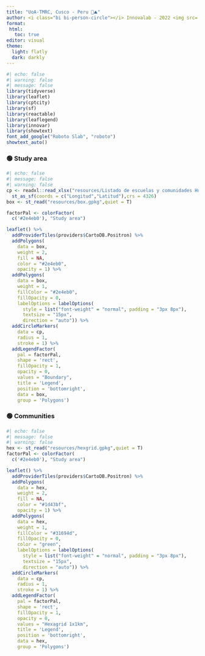 ```yaml
---
title: "UoA-TMRC, Cusco - Peru 🐌⛰️️"
author: <i class="bi bi-person-circle"></i> Innovalab - 2022 <img src='https://raw.githubusercontent.com/healthinnovation/innovar/master/man/figures/logo.png' width='40px'/>
format: 
 html:
   toc: true
editor: visual
theme:
  light: flatly
  dark: darkly
---
```


```r
#| echo: false
#| warning: false
#| message: false
library(tidyverse)
library(leaflet)
library(cptcity)
library(sf)
library(reactable)
library(leaflegend)
library(innovar)
library(showtext)
font_add_google("Roboto Slab", "roboto")
showtext_auto()
```



### 🟢 Study area


```r
#| echo: false
#| message: false
#| warning: false
cp <- readxl::read_xlsx("resources/Listado de escuelas y comunidades Huancarani Paucartambo Cusco.xlsx") %>% 
  st_as_sf(coords = c("Longitud","Latitud"),crs = 4326)
box <- st_read("resources/box.gpkg",quiet = T)

factorPal <- colorFactor(
  c('#2e4eb0'), "Study area")

leaflet() %>% 
  addProviderTiles(providers$CartoDB.Positron) %>% 
  addPolygons(
    data = box,
    weight = 2,
    fill = NA,
    color = "#2e4eb0",
    opacity = 1) %>% 
  addPolygons(
    data = box,
    weight = 1,
    fillColor = "#2e4eb0",
    fillOpacity = 0,
    labelOptions = labelOptions(
      style = list("font-weight" = "normal", padding = "3px 8px"),
      textsize = "15px",
      direction = "auto")) %>% 
  addCircleMarkers(
    data = cp,
    radius = 1,
    stroke = 1) %>% 
  addLegendFactor(
    pal = factorPal,
    shape = 'rect',
    fillOpacity = 1,
    opacity = 0,
    values = "Boundary", 
    title = 'Legend',
    position = 'bottomright',
    data = box,
    group = 'Polygons')

```


### 🟢 Communities

```r
#| echo: false
#| message: false
#| warning: false
hex <- st_read("resources/hexgrid.gpkg",quiet = T)
factorPal <- colorFactor(
  c('#2e4eb0'), "Study area")

leaflet() %>% 
  addProviderTiles(providers$CartoDB.Positron) %>% 
  addPolygons(
    data = hex,
    weight = 2,
    fill = NA,
    color = "#1d43bf",
    opacity = 1) %>% 
  addPolygons(
    data = hex,
    weight = 1,
    fillColor = "#31694d",
    fillOpacity = 0,
    color = "green",
    labelOptions = labelOptions(
      style = list("font-weight" = "normal", padding = "3px 8px"),
      textsize = "15px",
      direction = "auto")) %>% 
  addCircleMarkers(
    data = cp,
    radius = 1,
    stroke = 1) %>% 
  addLegendFactor(
    pal = factorPal,
    shape = 'rect',
    fillOpacity = 1,
    opacity = 0,
    values = "Hexagrid 1x1km", 
    title = 'Legend',
    position = 'bottomright',
    data = hex,
    group = 'Polygons')
```

